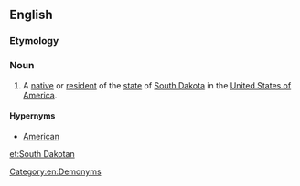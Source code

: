 ==English==

===Etymology===
{{suffix|South Dakota|an|lang=en}}

===Noun===
{{en-noun|head=[[South]] [[Dakotan]]}}

# {{context|US|lang=en}} A [[native]] or [[resident]] of the [[state]] of [[South Dakota]] in the [[United States of America]].

====Hypernyms====
* [[American]]

[[Category:en:Demonyms]]

[[et:South Dakotan]]